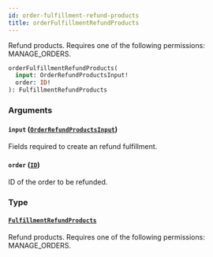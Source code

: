 ```yaml
---
id: order-fulfillment-refund-products
title: orderFulfillmentRefundProducts
---
```


Refund products. Requires one of the following permissions: MANAGE_ORDERS.

```graphql
orderFulfillmentRefundProducts(
  input: OrderRefundProductsInput!
  order: ID!
): FulfillmentRefundProducts
```

### Arguments

#### `input` ([`OrderRefundProductsInput`](../../../developer/api-reference/inputs/order-refund-products-input))

Fields required to create an refund fulfillment.

#### `order` ([`ID`](../../../developer/api-reference/scalars/id))

ID of the order to be refunded.

### Type

#### [`FulfillmentRefundProducts`](../../../developer/api-reference/objects/fulfillment-refund-products)

Refund products. Requires one of the following permissions: MANAGE_ORDERS.
